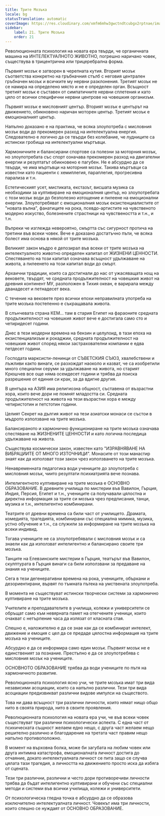 ```yaml
---
title: Трите Мозъка
locale: bg
statusTranslation: automatic
coverImage: https://res.cloudinary.com/xmfm6mhw3gwctndtcubgx2rptnae/image/upload/v1740337243/small_cover_educacion_fundamental_a051170f1c.webp
sidebar:
    label: 21. Трите Мозъка
    order: 21
---
```

Революционната психология на новата ера твърди, че органичната машина на ИНТЕЛЕКТУАЛНОТО ЖИВОТНО, погрешно наричано човек, съществува в трицентрична или трицеребрална форма.

Първият мозък е затворен в черепната кутия. Вторият мозък съответства конкретно на гръбначния стълб с неговия централен гръбначен мозък и всичките му нервни разклонения. Третият мозък не се намира на определено място и не е определен орган. Всъщност третият мозък е съставен от симпатичните нервни сплетения и като цяло от всички специфични нервни центрове на човешкия организъм.

Първият мозък е мисловният център. Вторият мозък е центърът на движението, обикновено наричан моторен център. Третият мозък е емоционалният център.

Напълно доказано е на практика, че всяка злоупотреба с мисловния мозък води до прекомерен разход на интелектуална енергия. Следователно е логично да се твърди без колебание, че лудниците са истински гробища на интелектуални мъртъвци.

Хармоничните и балансирани спортове са полезни за моторния мозък, но злоупотребата със спорт означава прекомерен разход на двигателни енергии и резултатът обикновено е пагубен. Не е абсурдно да се твърди, че има мъртъвци на моторния мозък. Такива мъртъвци са известни като пациенти с хемиплегия, параплегия, прогресивна парализа и т.н.

Естетическият усет, мистиката, екстазът, висшата музика са необходими за култивиране на емоционалния център, но злоупотребата с този мозък води до безполезно изтощение и пилеене на емоционални енергии. Злоупотребяват с емоционалния мозък екзистенциалистите от "новата вълна", фанатиците на рока, псевдо-артистите на чувственото модерно изкуство, болезнените страстници на чувствеността и т.н., и т.н.

Въпреки че изглежда невероятно, смъртта със сигурност протича на третини във всеки човек. Вече е доказано достатъчно пъти, че всяка болест има основа в някой от трите мозъка.

Великият закон мъдро е депозирал във всеки от трите мозъка на интелектуалното животно определен капитал от ЖИЗНЕНИ ЦЕННОСТИ. Спестяването на този капитал означава всъщност удължаване на живота, а пилеенето на този капитал води до смърт.

Архаични традиции, които са достигнали до нас от ужасяващата нощ на вековете, твърдят, че средната продължителност на човешкия живот на древния континент МУ, разположен в Тихия океан, е варирала между дванадесет и петнадесет века.

С течение на вековете през всички епохи неправилната употреба на трите мозъка постепенно е съкращавала живота.

В слънчевата страна КЕМ... там в стария Египет на фараоните средната продължителност на човешкия живот вече е достигала само сто и четиридесет години.

Днес в тези модерни времена на бензин и целулоид, в тази епоха на екзистенциализъм и рокаджии, средната продължителност на човешкия живот според някои застрахователни компании е едва петдесет години.

Господата марксисти-ленинци от СЪВЕТСКИЯ СЪЮЗ, хвалебствени и лъжливи както винаги, се разхождат наоколо и казват, че са изобретили много специални серуми за удължаване на живота, но старият Крюшчев все още няма осемдесет години и трябва да поиска разрешение от единия си крак, за да вдигне другия.

В центъра на АЗИЯ има религиозна общност, съставена от възрастни хора, които вече дори не помнят младостта си. Средната продължителност на живота на тези възрастни хора е между четиристотин и петстотин години.

Целият Секрет на дългия живот на тези азиатски монаси се състои в мъдрото използване на трите мозъка.

Балансираното и хармонично функциониране на трите мозъка означава спестяване на ЖИЗНЕНИТЕ ЦЕННОСТИ и като логична последица удължаване на живота.

Съществува космически закон, известен като "ИЗРАВНЯВАНЕ НА ВИБРАЦИИТЕ ОТ МНОГО ИЗТОЧНИЦИ". Монасите от този манастир знаят как да използват този закон чрез използването на трите мозъка.

Ненавременната педагогика води учениците до злоупотреба с мисловния мозък, чиито резултати психиатрията вече познава.

Интелигентното култивиране на трите мозъка е ОСНОВНО ОБРАЗОВАНИЕ. В древните училища по мистерии във Вавилон, Гърция, Индия, Персия, Египет и т.н., учениците са получавали цялостна и директна информация за трите си мозъка чрез предписания, танци, музика и т.н., интелигентно комбинирани.

Театрите от древни времена са били част от училището. Драмата, комедията, трагедията, комбинирани със специална мимика, музика, устно обучение и т.н., са служили за информиране на трите мозъка на всеки индивид.

Тогава учениците не са злоупотребявали с мисловния мозък и са знаели как да използват интелигентно и балансирано своите три мозъка.

Танците на Елевзинските мистерии в Гърция, театърът във Вавилон, скулптурата в Гърция винаги са били използвани за предаване на знания на учениците.

Сега в тези дегенеративни времена на рока, учениците, объркани и дезориентирани, вървят по тъмната пътека на умствената злоупотреба.

В момента не съществуват истински творчески системи за хармонично култивиране на трите мозъка.

Учителите и преподавателите в училища, колежи и университети се обръщат само към невярната памет на отегчените ученици, които очакват с нетърпение часа да излязат от класната стая.

Спешно е, наложително е да се знае как да се комбинират интелект, движение и емоция с цел да се предаде цялостна информация на трите мозъка на учениците.

Абсурдно е да се информира само един мозък. Първият мозък не е единственият за познание. Престъпно е да се злоупотребява с мисловния мозък на учениците.

ОСНОВНОТО ОБРАЗОВАНИЕ трябва да води учениците по пътя на хармоничното развитие.

Революционната психология ясно учи, че трите мозъка имат три вида независими асоциации, които са напълно различни. Тези три вида асоциации предизвикват различни видове импулси на съществото.

Това ни дава всъщност три различни личности, които нямат нищо общо нито в своята природа, нито в своите проявления.

Революционната психология на новата ера учи, че във всеки човек съществуват три различни психологически аспекта. С една част от психическата същност желаем едно нещо, с друга част желаем нещо решително различно и благодарение на третата част правим нещо напълно противоположно.

В момент на върховна болка, може би загубата на любим човек или друга интимна катастрофа, емоционалната личност достига до отчаяние, докато интелектуалната личност се пита защо се случва цялата тази трагедия, а личността на движението просто иска да избяга от сцената.

Тези три различни, различни и често дори противоречиви личности трябва да бъдат интелигентно култивирани и обучени със специални методи и системи във всички училища, колежи и университети.

От психологическа гледна точка е абсурдно да се образова изключително интелектуалната личност. Човекът има три личности, които спешно се нуждаят от ОСНОВНО ОБРАЗОВАНИЕ.

